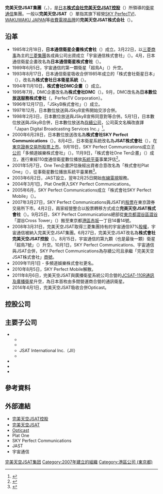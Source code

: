 {{infobox brand
| logo           = SKY Perfect JSAT Group.jpg.svg
| name           = 完美天空JSAT集團
| enname    = SKY Perfect JSAT Group
| originaltext = {{lang|ja|スカパーJSATグループ}}
| image          = 
| type           = [[付費電視|付費電視]]、[[衛星通信|衛星通信]]
| currentowner   =  [[完美天空JSAT控股|完美天空JSAT控股]]
| origin         = {{JPN}}
| introduced     = 
| discontinued   = 
| related        = 
| markets        = 日本
| previousowners = 
| trademarkregistrations = 
| ambassador     = 
| tagline        =
| website        = 
}}
{{Infobox company
 | name = 完美天空JSAT株式会社
 | name_en = SKY Perfect JSAT Corporation
 | native_name = スカパーJSAT株式会社
 | native_name_lang = ja
 | logo =sjlogo.jpg
 | caption    = 日文（上）、英文（下）標誌
 | slogan =
 | type   = [[非上市公司|非上市公司]]
 | predecessors = JSAT<br />SKY Perfect Communications<br />宇宙通信
 | foundation = 1994年11月10日（前SPC）<br />2007年4月2日（現SJHD）
 | location = {{JPN}}[[東京都|東京都]][[港区_(東京都)|港区]]赤坂一丁目14番14号
 | num_employees = 
 | key_people = [[代表董事|代表董事]]会長：高田真治<br/>代表董事社長：米倉英一
 | industry = [[电信|电信]]
 | products = 固定衛星業務、[[廣播衛星|廣播衛星]]、[[付費電視|付費電視]]
 | capital = 500億8300萬[[日圓|日圓]]         
 | parent = 完美天空JSAT控股 100%
 | subsid = [[WAKUWAKU_JAPAN|WAKUWAKU JAPAN]] 60%<br/>JSAT International 100%<br />衛星網路 92%<br />JSAT MOBILE Communications 53.3%<br />SKY Perfect Customer-relations 100%
 | homepage = {{Official website|http://www.sptvjsat.com/}}
}}
'''完美天空JSAT集團'''（{{lang-ja|スカパーJSATグループ}}，{{lang-en|SKY Perfect JSAT Group}}），是[[日本|日本]]'''[[完美天空JSAT控股|株式会社完美天空JSAT控股]]'''（{{lang|ja|株式会社スカパーJSATホールディングス}}）所領導的[[衛星通信|衛星通信]]集團。一般以'''完美天空JSAT'''（{{lang|ja|スカパーJSAT}}）單指其旗下經營[[SKY_PerfecTV!|SKY PerfecTV!]]、[[WAKUWAKU_JAPAN|WAKUWAKU JAPAN]]等[[收費電視|收費電視]][[品牌|品牌]]的'''完美天空JSAT株式会社'''（{{lang|ja|スカパーJSAT株式会社}}）。

==沿革==
*1985年2月18日，'''日本通信衛星企畫株式會社'''（{{lang|ja|日本通信衛星企画株式会社}}）成立。3月22日，以[[三菱商事|三菱商事]]為主的[[三菱集團|三菱集團]]各成員公司出資成立「宇宙通信株式會社」（{{lang|ja|宇宙通信株式会社}}）。4月，日本通信衛星企畫改名為'''日本通信衛星株式會社'''（{{lang|ja|日本通信衛星株式会社}}）。
*1989年6月5日，宇宙通信的第一顆衛星「超鳥A」（{{lang|ja|SUPERBIRD A}}）升空。
*1993年8月17日，日本通信衛星吸收合併1985年成立的「株式會社衛星日本」（{{lang|ja|株式会社サテライトジャパン}}），改名為'''株式會社日本衛星系統'''（{{lang|ja|株式会社日本サテライトシステムズ}}）。
*1994年11月10日，'''株式會社DMC企畫'''（{{lang|ja|株式会社ディーエムシー企画}}）成立。
*1995年7月，DMC企畫改名為'''株式會社DMC'''（{{lang|ja|株式会社ディーエムシー}}）。9月，DMC改名為'''日本數位放送服務株式會社'''（{{lang|ja|日本デジタル放送サービス株式会社}}，PerfecTV Corporation）。
*1996年12月17日，「JSkyB株式會社」（{{lang|ja|ジェイ・スカイ・ビー株式会社}}）成立。
*1997年12月，日本數位放送與JSkyB宣佈開始交涉合併。
*1998年2月3日，日本數位放送與JSkyB宣佈同意對等合併。5月1日，日本數位放送與JSkyB合併，日本數位放送為[[存續公司|存續公司]]，公司英文名稱改直譯「Japan Digital Broadcasting Services Inc.」<ref>{{cite web |url=https://www.sec.gov/Archives/edgar/data/313838/000095012398008354/0000950123-98-008354-index.htm |title=FORM 20-F |website=[[美国证券交易委员会|SEC]] |date=1998-09-17 |accessdate= |archive-date=2020-07-14 |archive-url=https://web.archive.org/web/20200714000352/https://www.sec.gov/Archives/edgar/data/313838/000095012398008354/0000950123-98-008354-index.htm |dead-url=no }}</ref>。
*2000年6月28日，日本數位放送改名為'''株式會社SKY Perfect Communications'''（{{lang|ja|株式会社スカイパーフェクト・コミュニケーションズ}}）。8月4日，日本衛星系統改名為'''JSAT株式會社'''（{{lang|ja|ジェイサット株式会社}}），在[[東京證券交易所|東京證券交易所]][[股票上市|股票上市]]。9月19日，SKY Perfect Communications成立[[子公司|子公司]]「多頻道娛樂株式會社」（{{lang|ja|マルチチャンネルエンターテイメント株式会社}}）。11月9日，「株式會社One Ten企畫」（{{lang|ja|株式会社ワン・テン企画}}）成立，進行東經110度通信衛星數位播放[[系統平臺|系統平臺]]事業評估<ref>{{cite press release |url=https://www.ntt.com/release/2000NEWS/0011/1109.html |script-title=ja:１１０度ＣＳプラットフォーム企画会社「株式会社ワン・テン企画」本日設立 |publisher=[[NTT|NTT Com]] |author= |language= |date=2000-11-09 |accessdate= |archive-date=2020-07-14 |archive-url=https://web.archive.org/web/20200714014411/https://www.ntt.com/release/2000NEWS/0011/1109.html |dead-url=no }}</ref>。
*2001年5月7日，One Ten企畫評估後經出資者合意改名為「株式會社Plat One」（{{lang|ja|株式会社プラット・ワン}}），從事衛星數位播放系統平臺業務<ref>{{cite press release |url=https://www.ntt.com/release/2001NEWS/0005/0507.html |script-title=ja:東経110度CSデジタル放送のプラットフォーム事業参入について |publisher=[[NTT|NTT Com]] |author= |language= |date=2001-05-07 |accessdate= |archive-date=2020-07-14 |archive-url=https://web.archive.org/web/20200714005412/https://www.ntt.com/release/2001NEWS/0005/0507.html |dead-url=no }}</ref>。
*2003年6月2日，JAST設立{{nihongo|株式会社Opticast|株式会社オプティキャスト}}，翌年2月25日開始[[有線電視|有線電視]]服務。
*2004年3月1日，Plat One併入SKY Perfect Communications。
*2005年6月，SKY Perfect Communications成立「株式會社SKY Perfect Mobile」（{{lang|ja|株式会社スカパー・モバイル}}）。
*2007年3月27日，SKY Perfect Communications與JSAT的[[股票|股票]]在東京證券交易所下市。4月2日，兩家經營整合以股票轉移方式成立'''完美天空JSAT株式會社'''（{{lang|ja|スカパーJSAT株式会社}}）。9月25日，SKY Perfect Communications總部從[[東京都|東京都]][[澀谷區|澀谷區]][[澀谷|澀谷]]「澀谷Cross Tower」（{{lang|ja|渋谷クロスタワー}}）搬至東京都[[港區_(東京都)|港區]][[赤坂|赤坂]]一丁目14番14號。
*2008年3月31日，完美天空JSAT取得三菱集團持有的宇宙通信97%[[股權|股權]]，宇宙通信被納入完美天空JSAT集團。6月27日，完美天空JSAT改名為'''株式會社完美天空JSAT控股'''（{{lang|ja|株式会社スカパーJSATホールディングス}}）。8月15日，宇宙通信的第九顆（也是最後一顆）衛星「超鳥7號」（{{lang|ja|SUPERBIRD-7}}）升空。10月1日，SKY Perfect Communications、宇宙通信與JSAT合併，SKY Perfect Communications為存續公司且承繼「完美天空JSAT株式會社」[[商號|商號]]。
*2009年11月1日 - 多頻道娛樂株式會社更名{{nihongo|「株式會社SKY Perfect Entertainment」|株式会社スカパー・エンターテイメント}}。
*2010年8月5日，SKY Perfect Mobile解散。
*2011年8月6日，完美天空JSAT與廣播衛星系統公司合營的[[BSAT-3c廣播及通訊衛星|JCSAT-110R通訊及廣播衛星]]升空，為日本首枚由多間營運商合營的通訊衛星。
*2014年4月1日，完美天空JSAT吸收合併Opticast。

== 控股公司 ==
{{main|完美天空JSAT控股}}

== 主要子公司 ==
*{{nihongo|完美天空JSAT株式会社|スカパーJSAT株式会社|完美天空JSAT Corporation}}
**{{nihongo|株式会社衛星網路|株式会社衛星ネットワーク|Satellite Network , Inc.|SNET}}
**{{nihongo|JSAT MOBILE Communications株式会社|JSAT MOBILE Communications株式会社|JSAT MOBILE Communications Inc.}}
**JSAT International Inc.（JII）
**{{nihongo|WAKUWAKU JAPAN株式会社|WAKUWAKU JAPAN株式会社|WAKUWAKU JAPAN Corporation}}
*{{nihongo|株式会社SKY Perfect Customer-relations|株式会社スカパー・カスタマーリレーションズ|SKY Perfect Customer-relations Corporation|SPCC}}
*{{nihongo|株式会社SKY Perfect Broadcasting|株式会社スカパー・ブロードキャスティング|SKY Perfect Broadcasting Corporation|SPBC}}
*{{nihongo|株式会社SKY Perfect Entertainment|株式会社スカパー・エンターテイメント|SKY Perfect Entertainment Corporation|SPET}}

== 參考資料 ==
{{reflist}}

== 外部連結 ==
*[http://www.skyperfectjsat.co.jp/ 完美天空JSAT控股]{{Wayback|url=http://www.skyperfectjsat.co.jp/ |date=20190622073149 }} {{ja}}
*[http://www.sptvjsat.com/ 完美天空JSAT]{{Wayback|url=http://www.sptvjsat.com/ |date=20190620210711 }} {{ja}}
*[https://web.archive.org/web/20160928030610/http://www.opticast.jp/ Opticast] {{ja}}
*Plat One{{deadlink|url=http://www.plat-one.com/}} {{ja}}
*SKY Perfect Communications{{deadlink|url=http://skyperfectv.dynamicweb.jp/}} {{ja}}
*JAST{{deadlink|url=http://www.jsat.net/}} {{ja}}
*宇宙通信{{deadlink|url=http://www.superbird.co.jp/}} {{ja}}
{{JSAT}}

[[Category:完美天空JSAT集团|]]
[[Category:2007年建立的組織|Category:2007年建立的組織]]
[[Category:港區公司_(東京都)|Category:港區公司 (東京都)]]
